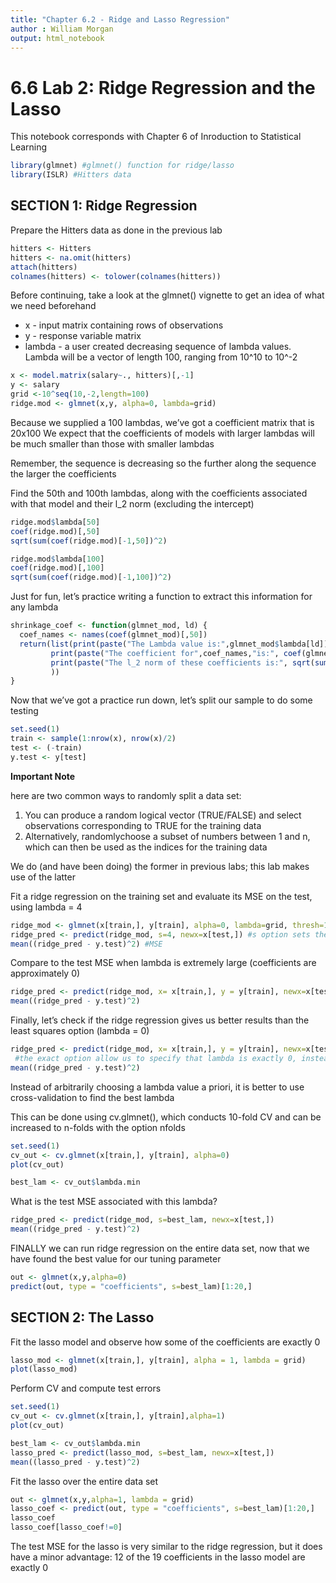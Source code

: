 ```yaml
---
title: "Chapter 6.2 - Ridge and Lasso Regression"
author : William Morgan
output: html_notebook
---
```


# 6.6 Lab 2: Ridge Regression and the Lasso

This notebook corresponds with Chapter 6 of Inroduction to Statistical Learning

```r
library(glmnet) #glmnet() function for ridge/lasso 
library(ISLR) #Hitters data
```

## SECTION 1: Ridge Regression

Prepare the Hitters data as done in the previous lab

```r
hitters <- Hitters
hitters <- na.omit(hitters)
attach(hitters)
colnames(hitters) <- tolower(colnames(hitters))
```

Before continuing, take a look at the glmnet() vignette to get an idea of what we need beforehand

  - x - input matrix containing rows of observations
  - y - response variable matrix
  - lambda - a user created decreasing sequence of lambda values. Lambda will be a vector of length 100, ranging from 10^10 to 10^-2

```r
x <- model.matrix(salary~., hitters)[,-1]
y <- salary
grid <-10^seq(10,-2,length=100) 
ridge.mod <- glmnet(x,y, alpha=0, lambda=grid)
```

Because we supplied a 100 lambdas, we've got a coefficient matrix that is 20x100
We expect that the coefficients of models with larger lambdas will be much smaller than those with smaller lambdas

Remember, the sequence is decreasing so the further along the sequence the larger the coefficients

Find the 50th and 100th lambdas, along with the coefficients associated with that model and their l_2 norm (excluding the intercept)

```r
ridge.mod$lambda[50]
coef(ridge.mod)[,50]
sqrt(sum(coef(ridge.mod)[-1,50])^2)

ridge.mod$lambda[100]
coef(ridge.mod)[,100]
sqrt(sum(coef(ridge.mod)[-1,100])^2)
```

Just for fun, let's practice writing a function to extract this information for any lambda

```r
shrinkage_coef <- function(glmnet_mod, ld) {
  coef_names <- names(coef(glmnet_mod)[,50])
  return(list(print(paste("The Lambda value is:",glmnet_mod$lambda[ld])),
         print(paste("The coefficient for",coef_names,"is:", coef(glmnet_mod)[,ld])),
         print(paste("The l_2 norm of these coefficients is:", sqrt(sum(coef(glmnet_mod)[-1,ld])^2)))
         ))
}
```

Now that we've got a practice run down, let's split our sample to do some testing

```r
set.seed(1)
train <- sample(1:nrow(x), nrow(x)/2)
test <- (-train)
y.test <- y[test]
```

**Important Note**

here are two common ways to randomly split a data set:

  1. You can produce a random logical vector (TRUE/FALSE) and select observations corresponding to TRUE for the training data
  2. Alternatively, randomlychoose a subset of numbers between 1 and n, which can then be used as the indices for the training data

We do (and have been doing) the former in previous labs; this lab makes use of the latter

Fit a ridge regression on the training set and evaluate its MSE on the test, using lambda = 4

```r
ridge_mod <- glmnet(x[train,], y[train], alpha=0, lambda=grid, thresh=1e-12)
ridge_pred <- predict(ridge_mod, s=4, newx=x[test,]) #s option sets the lambda value, newx specifies new observations used to make predictions
mean((ridge_pred - y.test)^2) #MSE
```


Compare to the test MSE when lambda is extremely large (coefficients are approximately 0)

```R
ridge_pred <- predict(ridge_mod, x= x[train,], y = y[train], newx=x[test,], s=1e10, exact = TRUE)
mean((ridge_pred - y.test)^2)
```

Finally, let's check if the ridge regression gives us better results than the least squares option (lambda = 0)

```r
ridge_pred <- predict(ridge_mod, x= x[train,], y = y[train], newx=x[test,], s=0, exact = TRUE)
 #the exact option allow us to specify that lambda is exactly 0, instead of searching for the smallest value of lambda in "grid"
mean((ridge_pred - y.test)^2)
```

Instead of arbitrarily choosing a lambda value a priori, it is better to use cross-validation to find the best lambda

This can be done using cv.glmnet(), which conducts 10-fold CV and can be increased to n-folds with the option nfolds

```r
set.seed(1)
cv_out <- cv.glmnet(x[train,], y[train], alpha=0)
plot(cv_out)

best_lam <- cv_out$lambda.min
```

What is the test MSE associated with this lambda?

```r
ridge_pred <- predict(ridge_mod, s=best_lam, newx=x[test,])
mean((ridge_pred - y.test)^2)
```

FINALLY we can run ridge regression on the entire data set, now that we have found the best value for our tuning parameter

```r
out <- glmnet(x,y,alpha=0)
predict(out, type = "coefficients", s=best_lam)[1:20,]
```

## SECTION 2: The Lasso

Fit the lasso model and observe how some of the coefficients are exactly 0

```r
lasso_mod <- glmnet(x[train,], y[train], alpha = 1, lambda = grid)
plot(lasso_mod)
```

Perform CV and compute test errors

```r
set.seed(1)
cv_out <- cv.glmnet(x[train,], y[train],alpha=1)
plot(cv_out)
```

```r
best_lam <- cv_out$lambda.min
lasso_pred <- predict(lasso_mod, s=best_lam, newx=x[test,])
mean((lasso_pred - y.test)^2)
```

Fit the lasso over the entire data set

```r
out <- glmnet(x,y,alpha=1, lambda = grid)
lasso_coef <- predict(out, type = "coefficients", s=best_lam)[1:20,]
lasso_coef
lasso_coef[lasso_coef!=0]
```

The test MSE for the lasso is very similar to the ridge regression, but it does have a minor advantage:
12 of the 19 coefficients in the lasso model are exactly 0
